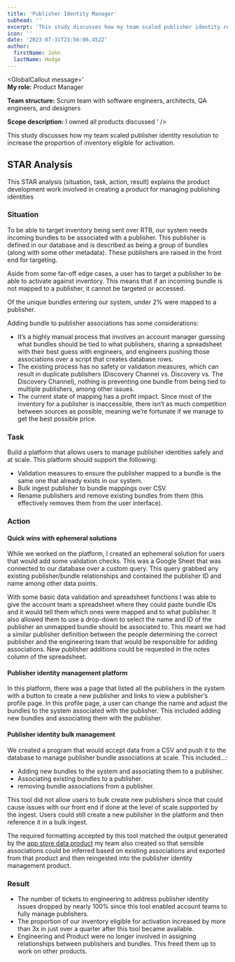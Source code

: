 ```yaml
---
title: 'Publisher Identity Manager'
subhead: ''
excerpt: 'This study discusses how my team scaled publisher identity resolution to increase the proportion of inventory eligible for activation.'
icon: ''
date: '2023-07-31T23:56:06.452Z'
author:
  firstName: John
  lastName: Hodge
---
```



<GlobalCallout
  message='  
  **My role:** Product Manager
  
  **Team structure:** Scrum team with software engineers, architects, QA engineers, and designers
  
  **Scope description:** I owned all products discussed
'
/>

This study discusses how my team scaled publisher identity resolution to increase the proportion of inventory eligible for activation.

## STAR Analysis

This STAR analysis (situation, task, action, result) explains the product development work involved in creating a product for managing publishing identities

### Situation

<GlobalCallout message='Give context about the problem' type='note' />

To be able to target inventory being sent over RTB, our system needs incoming bundles to be associated with a publisher. This publisher is defined in our database and is described as being a group of bundles (along with some other metadata). These publishers are raised in the front end for targeting.

Aside from some far-off edge cases, a user has to target a publisher to be able to activate against inventory. This means that if an incoming bundle is not mapped to a publisher, it cannot be targeted or accessed.

Of the unique bundles entering our system, under 2% were mapped to a publisher.

Adding bundle to publisher associations has some considerations:

- It’s a highly manual process that involves an account manager guessing what bundles should be tied to what publishers, sharing a spreadsheet with their best guess with engineers, and engineers pushing those associations over a script that creates database rows.
- The existing process has no safety or validation measures, which can result in duplicate publishers (Discovery Channel vs. Discovery vs. The Discovery Channel), nothing is preventing one bundle from being tied to multiple publishers, among other issues.
- The current state of mapping has a profit impact. Since most of the inventory for a publisher is inaccessible, there isn’t as much competition between sources as possible, meaning we’re fortunate if we manage to get the best possible price.

### Task

<GlobalCallout
  message='Describe what we needed to do to solve the problem.'
  type='note'
/>

Build a platform that allows users to manage publisher identities safely and at scale. This platform should support the following:

- Validation measures to ensure the publisher mapped to a bundle is the same one that already exists in our system.
- Bulk ingest publisher to bundle mappings over CSV.
- Rename publishers and remove existing bundles from them (this effectively removes them from the user interface).

### Action

<GlobalCallout message='Explain how we solved the problem' type='note' />

#### Quick wins with ephemeral solutions

While we worked on the platform, I created an ephemeral solution for users that would add some validation checks. This was a Google Sheet that was connected to our database over a custom query. This query grabbed any existing publisher/bundle relationships and contained the publisher ID and name among other data points.

With some basic data validation and spreadsheet functions I was able to give the account team a spreadsheet where they could paste bundle IDs and it would tell them which ones were mapped and to what publisher. It also allowed them to use a drop-down to select the name and ID of the publisher an unmapped bundle should be associated to. This meant we had a similar publisher definition between the people determining the correct publisher and the engineering team that would be responsible for adding associations. New publisher additions could be requested in the notes column of the spreadsheet.

#### Publisher identity management platform

In this platform, there was a page that listed all the publishers in the system with a button to create a new publisher and links to view a publisher’s profile page. In this profile page, a user can change the name and adjust the bundles to the system associated with the publisher. This included adding new bundles and associating them with the publisher.

#### Publisher identity bulk management

We created a program that would accept data from a CSV and push it to the database to manage publisher bundle associations at scale. This included…:

- Adding new bundles to the system and associating them to a publisher.
- Associating existing bundles to a publisher.
- removing bundle associations from a publisher.

This tool did not allow users to bulk create new publishers since that could cause issues with our front end if done at the level of scale supported by the ingest. Users could still create a new publisher in the platform and then reference it in a bulk ingest.

The required formatting accepted by this tool matched the output generated by the [app store data product](app-store-data) my team also created so that sensible associations could be inferred based on existing associations and exported from that product and then reingested into the publisher identity management product.

### Result

<GlobalCallout message='Explain the outcome of the solution' type='note' />

- The number of tickets to engineering to address publisher identity issues dropped by nearly 100% since this tool enabled account teams to fully manage publishers.
- The proportion of our inventory eligible for activation increased by more than 3x in just over a quarter after this tool became available.
- Engineering and Product were no longer involved in assigning relationships between publishers and bundles. This freed them up to work on other products.
